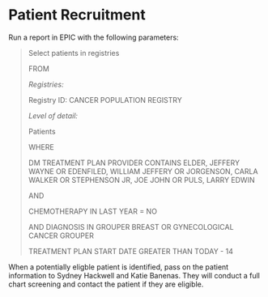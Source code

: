 # Patient Recruitment

Run a report in EPIC with the following parameters:

> Select patients in registries
>
> FROM 
>
> *Registries:*
>
> Registry ID: CANCER POPULATION REGISTRY
>
> *Level of detail:*
>
> Patients
> 
> WHERE
>
> DM TREATMENT PLAN PROVIDER CONTAINS ELDER, JEFFERY WAYNE OR EDENFILED, WILLIAM JEFFERY OR JORGENSON, CARLA WALKER OR STEPHENSON JR, JOE JOHN OR PULS, LARRY EDWIN
>
> AND 
> 
> CHEMOTHERAPY IN LAST YEAR = NO
>
> AND DIAGNOSIS IN GROUPER BREAST OR GYNECOLOGICAL CANCER GROUPER
> 
> TREATMENT PLAN START DATE GREATER THAN TODAY - 14


When a potentially eligble patient is identified, pass on the patient information to Sydney Hackwell and Katie Banenas. They will conduct a full chart screening and contact the patient if they are eligible.
